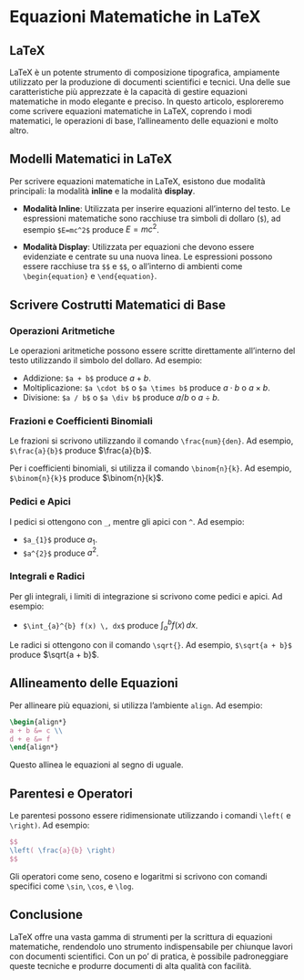 # Equazioni Matematiche in LaTeX {#sec-apx-latex-math}

## LaTeX

LaTeX è un potente strumento di composizione tipografica, ampiamente utilizzato per la produzione di documenti scientifici e tecnici. Una delle sue caratteristiche più apprezzate è la capacità di gestire equazioni matematiche in modo elegante e preciso. In questo articolo, esploreremo come scrivere equazioni matematiche in LaTeX, coprendo i modi matematici, le operazioni di base, l'allineamento delle equazioni e molto altro.

## Modelli Matematici in LaTeX

Per scrivere equazioni matematiche in LaTeX, esistono due modalità principali: la modalità **inline** e la modalità **display**. 

- **Modalità Inline**: Utilizzata per inserire equazioni all'interno del testo. Le espressioni matematiche sono racchiuse tra simboli di dollaro (`$`), ad esempio `$E=mc^2$` produce $E=mc^2$.

- **Modalità Display**: Utilizzata per equazioni che devono essere evidenziate e centrate su una nuova linea. Le espressioni possono essere racchiuse tra `$$` e `$$`, o all'interno di ambienti come `\begin{equation}` e `\end{equation}`.

## Scrivere Costrutti Matematici di Base

### Operazioni Aritmetiche

Le operazioni aritmetiche possono essere scritte direttamente all'interno del testo utilizzando il simbolo del dollaro. Ad esempio:

- Addizione: `$a + b$` produce $a + b$.
- Moltiplicazione: `$a \cdot b$` o `$a \times b$` produce $a \cdot b$ o $a \times b$. 
- Divisione: `$a / b$` o `$a \div b$` produce $a / b$ o $a \div b$.

### Frazioni e Coefficienti Binomiali

Le frazioni si scrivono utilizzando il comando `\frac{num}{den}`. Ad esempio, `$\frac{a}{b}$` produce $\frac{a}{b}$.

Per i coefficienti binomiali, si utilizza il comando `\binom{n}{k}`. Ad esempio, `$\binom{n}{k}$` produce $\binom{n}{k}$.

### Pedici e Apici

I pedici si ottengono con `_`, mentre gli apici con `^`. Ad esempio:

- `$a_{1}$` produce $a_{1}$.
- `$a^{2}$` produce $a^{2}$.

### Integrali e Radici

Per gli integrali, i limiti di integrazione si scrivono come pedici e apici. Ad esempio:

- `$\int_{a}^{b} f(x) \, dx$` produce $\int_{a}^{b} f(x) \, dx$.

Le radici si ottengono con il comando `\sqrt{}`. Ad esempio, `$\sqrt{a + b}$` produce $\sqrt{a + b}$.

## Allineamento delle Equazioni

Per allineare più equazioni, si utilizza l'ambiente `align`. Ad esempio:

```latex
\begin{align*}
a + b &= c \\
d + e &= f
\end{align*}
```

Questo allinea le equazioni al segno di uguale.

## Parentesi e Operatori

Le parentesi possono essere ridimensionate utilizzando i comandi `\left(` e `\right)`. Ad esempio:

```latex
$$ 
\left( \frac{a}{b} \right) 
$$
```

Gli operatori come seno, coseno e logaritmi si scrivono con comandi specifici come `\sin`, `\cos`, e `\log`.


## Conclusione

LaTeX offre una vasta gamma di strumenti per la scrittura di equazioni matematiche, rendendolo uno strumento indispensabile per chiunque lavori con documenti scientifici. Con un po' di pratica, è possibile padroneggiare queste tecniche e produrre documenti di alta qualità con facilità.

